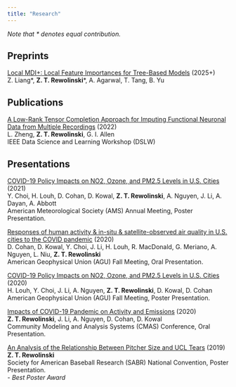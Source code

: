 ```yaml
---
title: "Research"
---
```


*Note that \* denotes equal contribution.*

## Preprints

[Local MDI+: Local Feature Importances for Tree-Based Models](https://arxiv.org/abs/2506.08928) (2025+)<br>
Z. Liang\*, **Z. T. Rewolinski**\*, A. Agarwal, T. Tang, B. Yu

## Publications

[A Low-Rank Tensor Completion Approach for Imputing Functional Neuronal Data from Multiple Recordings](https://ieeexplore.ieee.org/abstract/document/9820079) (2022)<br>
L. Zheng, **Z. T. Rewolinski**, G. I. Allen<br>
IEEE Data Science and Learning Workshop (DSLW)

## Presentations

[COVID-19 Policy Impacts on NO2, Ozone, and PM2.5 Levels in U.S. Cities](https://ams.confex.com/ams/101ANNUAL/prelim.cgi/Paper/385119) (2021)<br>
Y. Choi, H. Louh, D. Cohan, D. Kowal, **Z. T. Rewolinski**, A. Nguyen, J. Li, A. Dayan, A. Abbott<br>
American Meteorological Society (AMS) Annual Meeting, Poster Presentation.

[Responses of human activity & in-situ & satellite-observed air quality in U.S. cities to the COVID pandemic](https://ui.adsabs.harvard.edu/abs/2020AGUFMA070...08C/abstract) (2020)<br>
D. Cohan, D. Kowal, Y. Choi, J. Li, H. Louh, R. MacDonald, G. Meriano, A. Nguyen, L. Niu, **Z. T. Rewolinski**<br>
American Geophysical Union (AGU) Fall Meeting, Oral Presentation.

[COVID-19 Policy Impacts on NO2, Ozone, and PM2.5 Levels in U.S. Cities](https://ui.adsabs.harvard.edu/abs/2020AGUFMA067.0007L/abstract) (2020)<br>
H. Louh, Y. Choi, J. Li, A. Nguyen, **Z. T. Rewolinski**, D. Kowal, D. Cohan<br>
American Geophysical Union (AGU) Fall Meeting, Poster Presentation.

[Impacts of COVID-19 Pandemic on Activity and Emissions](https://www.cmascenter.org/conference/2020/session-presentations2.cfm) (2020)<br>
**Z. T. Rewolinski**, J. Li, A. Nguyen, D. Cohan, D. Kowal<br>
Community Modeling and Analysis Systems (CMAS) Conference, Oral Presentation.

[An Analysis of the Relationship Between Pitcher Size and UCL Tears](https://sabr.org/convention/2019/posters) (2019)<br>
**Z. T. Rewolinski**<br>
Society for American Baseball Research (SABR) National Convention, Poster Presentation.<br>
- *Best Poster Award*
